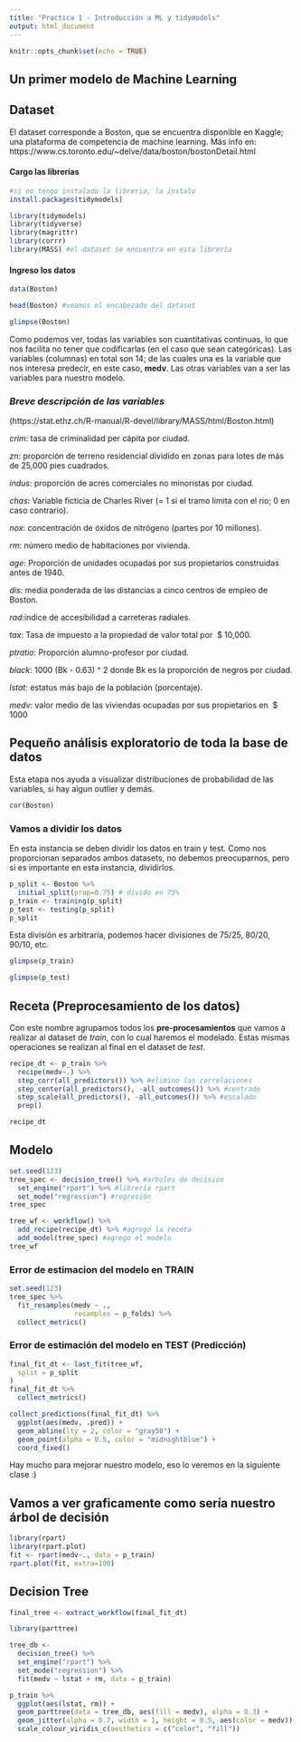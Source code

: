 ```yaml
---
title: "Practica 1 - Introducción a ML y tidymodels"
output: html_document
---
```


```r
knitr::opts_chunk$set(echo = TRUE)
```

## Un primer modelo de Machine Learning

## Dataset

El dataset corresponde a Boston, que se encuentra disponible en Kaggle; una plataforma de competencia de machine learning. 
Más info en: https://www.cs.toronto.edu/~delve/data/boston/bostonDetail.html 

#### Cargo las librerias

```r
#si no tengo instalado la libreria, la instalo
install.packages(tidymodels)
```


```r
library(tidymodels)
library(tidyverse)
library(magrittr)
library(corrr)
library(MASS) #el dataset se encuentra en esta librería 
```

#### Ingreso los datos

```r
data(Boston)
```

```r
head(Boston) #veamos el encabezado del dataset
```



```r
glimpse(Boston)
```

Como podemos ver, todas las variables son cuantitativas continuas, lo que nos facilita no tener que codificarlas (en el caso que sean categóricas).
Las variables (columnas) en total son 14; de las cuales una es la variable que nos interesa predecir, en este caso, **medv**. Las otras variables van a ser las variables para nuestro modelo. 

### *Breve descripción de las variables*
(https://stat.ethz.ch/R-manual/R-devel/library/MASS/html/Boston.html)

*crim*: tasa de criminalidad per cápita por ciudad.

*zn*: proporción de terreno residencial dividido en zonas para lotes de más de 25,000 pies cuadrados.

*indus*: proporción de acres comerciales no minoristas por ciudad.

*chas*: Variable ficticia de Charles River (= 1 si el tramo limita con el río; 0 en caso contrario).

*nox*: concentración de óxidos de nitrógeno (partes por 10 millones).

*rm*: número medio de habitaciones por vivienda.

*age*: Proporción de unidades ocupadas por sus propietarios construidas antes de 1940.

*dis*: media ponderada de las distancias a cinco centros de empleo de Boston.

*rad*:índice de accesibilidad a carreteras radiales.

*tax*: Tasa de impuesto a la propiedad de valor total por \ $ 10,000.

*ptratio*: Proporción alumno-profesor por ciudad.

*black*: 1000 (Bk - 0.63) ^ 2 donde Bk es la proporción de negros por ciudad.

*lstat*: estatus más bajo de la población (porcentaje).

*medv*: valor medio de las viviendas ocupadas por sus propietarios en \ $ 1000



## Pequeño análisis exploratorio de toda la base de datos 
Esta etapa nos ayuda a visualizar distribuciones de probabilidad de las variables, si hay algun outlier y demás. 

```r
cor(Boston)
```


### Vamos a dividir los datos

En esta instancia se deben dividir los datos en train y test. 
Como nos proporcionan separados ambos datasets, no debemos preocuparnos, pero si es importante en esta instancia, dividirlos. 

```r
p_split <- Boston %>%
  initial_split(prop=0.75) # divido en 75%
p_train <- training(p_split)
p_test <- testing(p_split)
p_split
```

Esta división es arbitraria, podemos hacer divisiones de 75/25, 80/20, 90/10, etc. 

```r
glimpse(p_train)
```


```r
glimpse(p_test)
```


## Receta (Preprocesamiento de los datos)

Con este nombre agrupamos todos los **pre-procesamientos** que vamos a realizar al dataset de *train*, con lo cual haremos el modelado. Estas mismas operaciones se realizan al final en el dataset de *test*.

```r
recipe_dt <- p_train %>%
  recipe(medv~.) %>%
  step_corr(all_predictors()) %>% #elimino las correlaciones
  step_center(all_predictors(), -all_outcomes()) %>% #centrado
  step_scale(all_predictors(), -all_outcomes()) %>% #escalado
  prep() 
```

```r
recipe_dt
```



## Modelo
```r
set.seed(123)
tree_spec <- decision_tree() %>% #arboles de decisión
  set_engine("rpart") %>% #librería rpart
  set_mode("regression") #regresión
tree_spec
```


```r
tree_wf <- workflow() %>%
  add_recipe(recipe_dt) %>% #agrego la receta
  add_model(tree_spec) #agrego el modelo
tree_wf
```

### Error de estimacion del modelo en TRAIN
```r
set.seed(123) 
tree_spec %>% 
  fit_resamples(medv ~ ., 
                resamples = p_folds) %>% 
  collect_metrics()
```

### Error de estimación del modelo en TEST (Predicción)

```r
final_fit_dt <- last_fit(tree_wf,
  split = p_split
)
final_fit_dt %>%
  collect_metrics()
```






```r
collect_predictions(final_fit_dt) %>%
  ggplot(aes(medv, .pred)) +
  geom_abline(lty = 2, color = "gray50") +
  geom_point(alpha = 0.5, color = "midnightblue") +
  coord_fixed()
```

Hay mucho para mejorar nuestro modelo, eso lo veremos en la siguiente clase :)



## Vamos a ver graficamente como sería nuestro árbol de decisión

```r
library(rpart)
library(rpart.plot)
fit <- rpart(medv~., data = p_train)
rpart.plot(fit, extra=100)
```

## Decision Tree


```r

final_tree <- extract_workflow(final_fit_dt)

```



```r
library(parttree)

tree_db <-
  decision_tree() %>%
  set_engine("rpart") %>%
  set_mode("regression") %>%
  fit(medv ~ lstat + rm, data = p_train)

p_train %>%
  ggplot(aes(lstat, rm)) +
  geom_parttree(data = tree_db, aes(fill = medv), alpha = 0.3) +
  geom_jitter(alpha = 0.7, width = 1, height = 0.5, aes(color = medv)) +
  scale_colour_viridis_c(aesthetics = c("color", "fill"))
```




